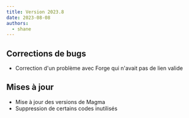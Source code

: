 ```yaml
---
title: Version 2023.8
date: 2023-08-08
authors:
  - shane
---
```


## Corrections de bugs

- Correction d'un problème avec Forge qui n'avait pas de lien valide

## Mises à jour

- Mise à jour des versions de Magma
- Suppression de certains codes inutilisés